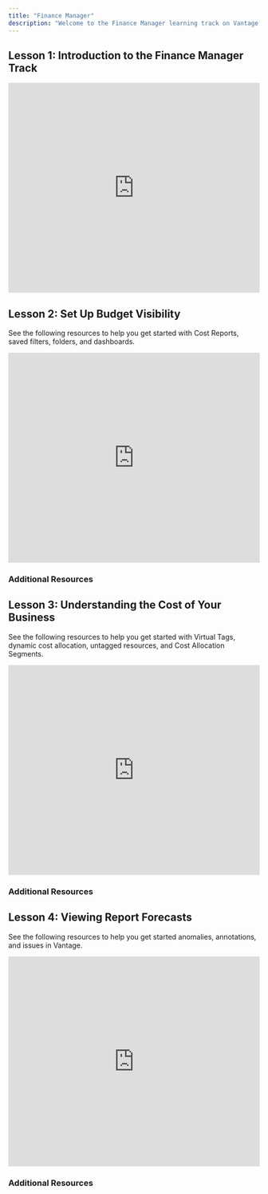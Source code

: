 ```yaml
---
title: "Finance Manager"
description: "Welcome to the Finance Manager learning track on Vantage University!"
---
```



## <Icon size={24} color="#ad4dd6" iconType="solid"  icon="book-copy" /> Lesson 1: Introduction to the Finance Manager Track

<Frame>
<iframe width="100%" height="420" src="https://www.youtube.com/embed/NESlMTU1hIc" title="Introduction to the Finance Manager Track" frameborder="0" allow="accelerometer; autoplay; clipboard-write; encrypted-media; gyroscope; picture-in-picture; web-share" referrerpolicy="strict-origin-when-cross-origin" allowfullscreen></iframe>
</Frame>

## <Icon size={24} color="#ad4dd6" iconType="solid"  icon="book-copy" /> Lesson 2: Set Up Budget Visibility

See the following resources to help you get started with Cost Reports, saved filters, folders, and dashboards.

<Frame>
<iframe width="100%" height="420" src="https://www.youtube.com/embed/-WpzFIPzR9Y" title="Set Up Budget Visibility" frameborder="0" allow="accelerometer; autoplay; clipboard-write; encrypted-media; gyroscope; picture-in-picture; web-share" referrerpolicy="strict-origin-when-cross-origin" allowfullscreen></iframe>
</Frame>

### <Icon size={24} color="#ad4dd6" iconType="solid"  icon="book-open" /> Additional Resources

<Accordion title="Click to view resources">
<Columns cols={2}>
<Card title="Vantage University Cost Reporting" icon="chart-line" href="/vantage_university_cost_reporting" horizontal />

<Card title="Create a Cost Report" icon="circle-plus" href="/cost_reports#create-report" horizontal />

<Card title="Filter a Cost Report" icon="filter-list" href="/cost_reports#filter-cost-reports" horizontal />

<Card title="Adjust Visualizations" icon="chart-column" href="/cost_reports#adjust-chart-visualization" horizontal />

<Card title="Saved Filters" icon="bookmark" href="/saved_filters" horizontal />

<Card title="Dashboards" icon="chart-area" href="/dashboards" horizontal />

<Card title="Folders" icon="folder" href="/folders" horizontal />
</Columns>
</Accordion>

## <Icon size={24} color="#ad4dd6" iconType="solid"  icon="book-copy" /> Lesson 3: Understanding the Cost of Your Business

See the following resources to help you get started with Virtual Tags, dynamic cost allocation, untagged resources, and Cost Allocation Segments.

<Frame>
<iframe width="100%" height="420" src="https://www.youtube.com/embed/sVWTFR1ovYs" title="Understanding the Cost of Your Business" frameborder="0" allow="accelerometer; autoplay; clipboard-write; encrypted-media; gyroscope; picture-in-picture; web-share" referrerpolicy="strict-origin-when-cross-origin" allowfullscreen></iframe>
</Frame>

### <Icon size={24} color="#ad4dd6" iconType="solid"  icon="book-open" /> Additional Resources

<Accordion title="Click to view resources">
<Columns cols={2}>
<Card title="Vantage University Cost Allocation" icon="money-bill-1-wave" href="/vantage_university_cost_allocation" horizontal />

<Card title="Create Virtual Tags" icon="circle-plus" href="/tagging#create-virtual-tags" horizontal />

<Card title="Virtual Tagging Examples" icon="chart-line" href="/vantage_university_finance_manager#click-to-view-resources" horizontal />

<Card title="Create a Segment" icon="circle-plus" href="/segments#create-a-segment" horizontal />

<Card title="View and Create Child Segments" icon="circle-plus" href="/segments#view-and-create-child-segments" horizontal />
</Columns>
</Accordion>

## <Icon size={24} color="#ad4dd6" iconType="solid"  icon="book-copy" /> Lesson 4: Viewing Report Forecasts

See the following resources to help you get started anomalies, annotations, and issues in Vantage.

<Frame>
<iframe width="100%" height="420" src="https://www.youtube.com/embed/QfzEYvVPMzc" title="Viewing Report Forecasts" frameborder="0" allow="accelerometer; autoplay; clipboard-write; encrypted-media; gyroscope; picture-in-picture; web-share" referrerpolicy="strict-origin-when-cross-origin" allowfullscreen></iframe>
</Frame>

### <Icon size={24} color="#ad4dd6" iconType="solid"  icon="book-open" /> Additional Resources

<Accordion title="Click to view resources">
<Columns cols={2}>
<Card title="Vantage University Cost Reporting" icon="chart-line" href="/vantage_university_cost_reporting" horizontal />

<Card title="Forecasting in Vantage" icon="chart-line" href="/forecasting" horizontal />
</Columns>
</Accordion>
